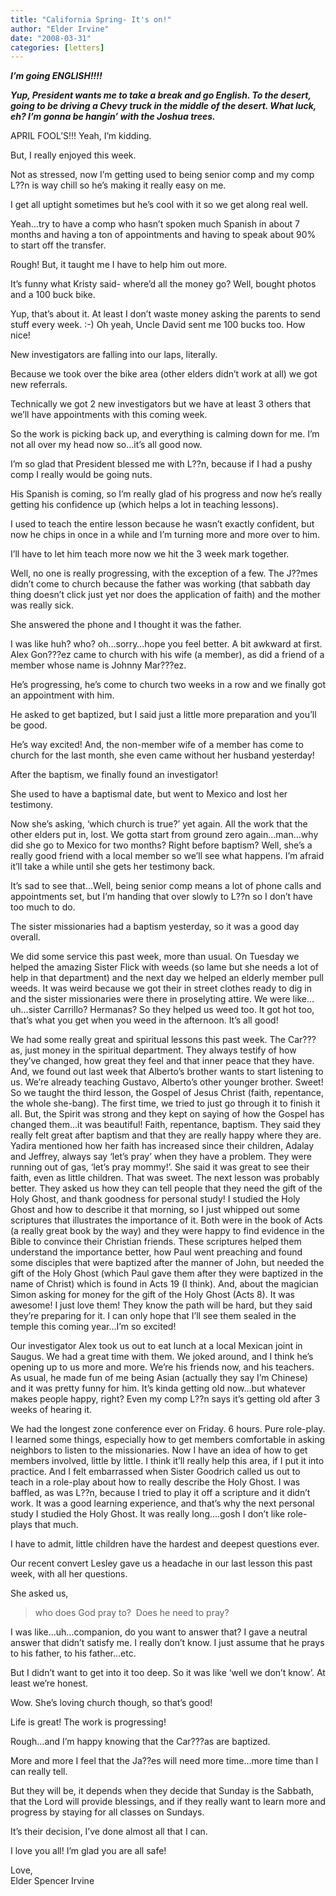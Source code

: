 ```yaml
---
title: "California Spring- It's on!"
author: "Elder Irvine"
date: "2008-03-31"
categories: [letters]
---
```


***I'm going ENGLISH!!!!***
 
***Yup, President wants me to take a break and go English. To the desert, going to be driving a Chevy truck in the middle of the desert. What luck, eh? I'm gonna be hangin' with the Joshua trees.***
 
APRIL FOOL'S!!! 
Yeah, I'm kidding. 

But, I really enjoyed this week. 

Not as stressed, now I'm getting used to being senior comp and my comp L??n is way chill so he's making it really easy on me. 

I get all uptight sometimes but he's cool with it so we get along real well. 

Yeah...try to have a comp who hasn't spoken much Spanish in about 7 months and having a ton of appointments and having to speak about 90% to start off the transfer. 

Rough! But, it taught me I have to help him out more. 

It's funny what Kristy said- where'd all the money go? Well, bought photos and a 100 buck bike. 

Yup, that's about it. At least I don't waste money asking the parents to send stuff every week. :-) Oh yeah, Uncle David sent me 100 bucks too. How nice!
 
New investigators are falling into our laps, literally. 

Because we took over the bike area (other elders didn't work at all) we got new referrals. 

Technically we got 2 new investigators but we have at least 3 others that we'll have appointments with this coming week. 

So the work is picking back up, and everything is calming down for me. I'm not all over my head now so...it's all good now. 

I'm so glad that President blessed me with L??n, because if I had a pushy comp I really would be going nuts. 

His Spanish is coming, so I'm really glad of his progress and now he's really getting his confidence up (which helps a lot in teaching lessons). 

I used to teach the entire lesson because he wasn't exactly confident, but now he chips in once in a while and I'm turning more and more over to him. 

I'll have to let him teach more now we hit the 3 week mark together.
 
Well, no one is really progressing, with the exception of a few. The J??mes didn't come to church because the father was working (that sabbath day thing doesn't click just yet nor does the application of faith) and the mother was really sick. 

She answered the phone and I thought it was the father. 

I was like huh? who? oh...sorry...hope you feel better. 
A bit awkward at first. Alex Gon???ez came to church with his wife (a member), as did a friend of a member whose name is Johnny Mar???ez. 

He's progressing, he's come to church two weeks in a row and we finally got an appointment with him. 

He asked to get baptized, but I said just a little more preparation and you'll be good. 

He's way excited! And, the non-member wife of a member has come to church for the last month, she even came without her husband yesterday! 

After the baptism, we finally found an investigator! 

She used to have a baptismal date, but went to Mexico and lost her testimony. 

Now she's asking, 'which church is true?' yet again. 
All the work that the other elders put in, lost. 
We gotta start from ground zero again...man...why did she go to Mexico for two months? 
Right before baptism? 
Well, she's a really good friend with a local member so we'll see what happens. 
I'm afraid it'll take a while until she gets her testimony back. 

It's sad to see that...Well, being senior comp means a lot of phone calls and appointments set, but I'm handing that over slowly to L??n so I don't have too much to do. 

The sister missionaries had a baptism yesterday, so it was a good day overall.
 
We did some service this past week, more than usual. On Tuesday we helped the amazing Sister Flick with weeds (so lame but she needs a lot of help in that department) and the next day we helped an elderly member pull weeds. It was weird because we got their in street clothes ready to dig in and the sister missionaries were there in proselyting attire. We were like...uh...sister Carrillo? Hermanas? So they helped us weed too. It got hot too, that's what you get when you weed in the afternoon. It's all good!
 
We had some really great and spiritual lessons this past week. The Car???as, just money in the spiritual department. They always testify of how they've changed, how great they feel and that inner peace that they have. And, we found out last week that Alberto's brother wants to start listening to us. We're already teaching Gustavo, Alberto's other younger brother. Sweet! So we taught the third lesson, the Gospel of Jesus Christ (faith, repentance, the whole she-bang). The first time, we tried to just go through it to finish it all. But, the Spirit was strong and they kept on saying of how the Gospel has changed them...it was beautiful! Faith, repentance, baptism. They said they really felt great after baptism and that they are really happy where they are. Yadira mentioned how her faith has increased since their children, Adalay and Jeffrey, always say 'let's pray' when they have a problem. They were running out of gas, 'let's pray mommy!'. She said it was great to see their faith, even as little children. That was sweet. The next lesson was probably better. They asked us how they can tell people that they need the gift of the Holy Ghost, and thank goodness for personal study! I studied the Holy Ghost and how to describe it that morning, so I just whipped out some scriptures that illustrates the importance of it. Both were in the book of Acts (a really great book by the way) and they were happy to find evidence in the Bible to convince their Christian friends. These scriptures helped them understand the importance better, how Paul went preaching and found some disciples that were baptized after the manner of John, but needed the gift of the Holy Ghost (which Paul gave them after they were baptized in the name of Christ) which is found in Acts 19 (I think). And, about the magician Simon asking for money for the gift of the Holy Ghost (Acts 8). It was awesome! I just love them! They know the path will be hard, but they said they're preparing for it. I can only hope that I'll see them sealed in the temple this coming year...I'm so excited!
 
Our investigator Alex took us out to eat lunch at a local Mexican joint in Saugus. We had a great time with them. We joked around, and I think he's opening up to us more and more. We're his friends now, and his teachers. As usual, he made fun of me being Asian (actually they say I'm Chinese) and it was pretty funny for him. It's kinda getting old now...but whatever makes people happy, right? Even my comp L??n says it's getting old after 3 weeks of hearing it.
 
We had the longest zone conference ever on Friday. 6 hours. Pure role-play. I learned some things, especially how to get members comfortable in asking neighbors to listen to the missionaries. Now I have an idea of how to get members involved, little by little. I think it'll really help this area, if I put it into practice. And I felt embarrassed when Sister Goodrich called us out to teach in a role-play about how to really describe the Holy Ghost. I was baffled, as was L??n, because I tried to play it off a scripture and it didn't work. It was a good learning experience, and that's why the next personal study I studied the Holy Ghost. It was really long....gosh I don't like role-plays that much.
 
I have to admit, little children have the hardest and deepest questions ever. 

Our recent convert Lesley gave us a headache in our last lesson this past week, with all her questions. 

She asked us, 

>who does God pray to?\ 
Does he need to pray? 

I was like...uh...companion, do you want to answer that? 
I gave a neutral answer that didn't satisfy me. 
I really don't know. 
I just assume that he prays to his father, to his father...etc. 

But I didn't want to get into it too deep. 
So it was like 'well we don't know'. 
At least we're honest. 

Wow. She's loving church though, so that's good!
 
Life is great! The work is progressing!
 
Rough...and I'm happy knowing that the Car???as are baptized. 

More and more I feel that the Ja??es will need more time...more time than I can really tell. 

But they will be, it depends when they decide that Sunday is the Sabbath, that the Lord will provide blessings, and if they really want to learn more and progress by staying for all classes on Sundays. 

It's their decision, I've done almost all that I can. 

I love you all! I'm glad you are all safe!
 
Love,\
Elder Spencer Irvine